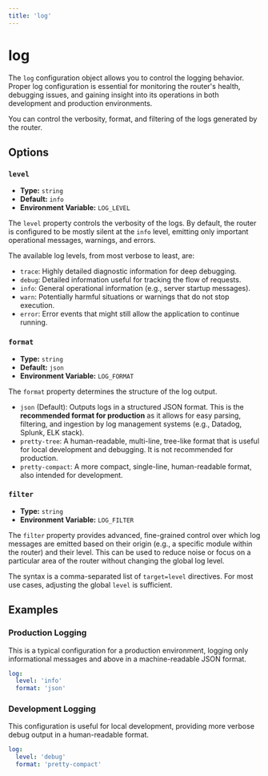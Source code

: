 ```yaml
---
title: 'log'
---
```


# log

The `log` configuration object allows you to control the logging behavior. Proper log configuration
is essential for monitoring the router's health, debugging issues, and gaining insight into its
operations in both development and production environments.

You can control the verbosity, format, and filtering of the logs generated by the router.

## Options

### `level`

- **Type:** `string`
- **Default:** `info`
- **Environment Variable:** `LOG_LEVEL`

The `level` property controls the verbosity of the logs. By default, the router is configured to be
mostly silent at the `info` level, emitting only important operational messages, warnings, and
errors.

The available log levels, from most verbose to least, are:

- `trace`: Highly detailed diagnostic information for deep debugging.
- `debug`: Detailed information useful for tracking the flow of requests.
- `info`: General operational information (e.g., server startup messages).
- `warn`: Potentially harmful situations or warnings that do not stop execution.
- `error`: Error events that might still allow the application to continue running.

### `format`

- **Type:** `string`
- **Default:** `json`
- **Environment Variable:** `LOG_FORMAT`

The `format` property determines the structure of the log output.

- `json` (Default): Outputs logs in a structured JSON format. This is the **recommended format for
  production** as it allows for easy parsing, filtering, and ingestion by log management systems
  (e.g., Datadog, Splunk, ELK stack).
- `pretty-tree`: A human-readable, multi-line, tree-like format that is useful for local development
  and debugging. It is not recommended for production.
- `pretty-compact`: A more compact, single-line, human-readable format, also intended for
  development.

### `filter`

- **Type:** `string`
- **Environment Variable:** `LOG_FILTER`

The `filter` property provides advanced, fine-grained control over which log messages are emitted
based on their origin (e.g., a specific module within the router) and their level. This can be used
to reduce noise or focus on a particular area of the router without changing the global log level.

The syntax is a comma-separated list of `target=level` directives. For most use cases, adjusting the
global `level` is sufficient.

## Examples

### Production Logging

This is a typical configuration for a production environment, logging only informational messages
and above in a machine-readable JSON format.

```yaml filename="router.config.yaml"
log:
  level: 'info'
  format: 'json'
```

### Development Logging

This configuration is useful for local development, providing more verbose debug output in a
human-readable format.

```yaml filename="router.config.yaml"
log:
  level: 'debug'
  format: 'pretty-compact'
```
